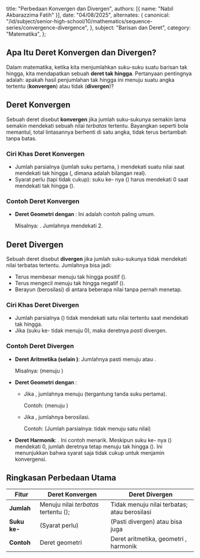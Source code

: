   title: "Perbedaan Konvergen dan Divergen",
  authors: [{ name: "Nabil Akbarazzima Fatih" }],
  date: "04/08/2025",
  alternates: {
    canonical:
      "/id/subject/senior-high-school/10/mathematics/sequence-series/convergence-divergence",
  },
  subject: "Barisan dan Deret",
  category: "Matematika",
};

## Apa Itu Deret Konvergen dan Divergen?

Dalam matematika, ketika kita menjumlahkan suku-suku suatu barisan tak hingga, kita mendapatkan sebuah **deret tak hingga**. Pertanyaan pentingnya adalah: apakah hasil penjumlahan tak hingga ini menuju suatu angka tertentu (**konvergen**) atau tidak (**divergen**)?

## Deret Konvergen

Sebuah deret disebut **konvergen** jika jumlah suku-sukunya semakin lama semakin mendekati sebuah nilai _terbatas_ tertentu. Bayangkan seperti bola memantul, total lintasannya berhenti di satu angka, tidak terus bertambah tanpa batas.

### Ciri Khas Deret Konvergen

- Jumlah parsialnya (jumlah <InlineMath math="n" /> suku pertama, <InlineMath math="S_n" />) mendekati suatu nilai <InlineMath math="L" /> saat <InlineMath math="n" /> mendekati tak hingga (<InlineMath math="\lim_{n \to \infty} S_n = L" />, dimana <InlineMath math="L" /> adalah bilangan real).
- Syarat perlu (tapi tidak cukup): suku ke-<InlineMath math="n" /> nya (<InlineMath math="u_n" />) harus mendekati 0 saat <InlineMath math="n" /> mendekati tak hingga (<InlineMath math="\lim_{n \to \infty} u_n = 0" />).

### Contoh Deret Konvergen

- **Deret Geometri dengan <InlineMath math="|r| < 1" />**: Ini adalah contoh paling umum.

  Misalnya: <InlineMath math="1 + \frac{1}{2} + \frac{1}{4} + \frac{1}{8} + \dots" />. Jumlahnya mendekati 2.

  <BlockMath math="S_\infty = \frac{a}{1 - r} = \frac{1}{1 - \frac{1}{2}} = \frac{1}{\frac{1}{2}} = 2" />

## Deret Divergen

Sebuah deret disebut **divergen** jika jumlah suku-sukunya tidak mendekati nilai terbatas tertentu. Jumlahnya bisa jadi:

- Terus membesar menuju tak hingga positif (<InlineMath math="\infty" />).
- Terus mengecil menuju tak hingga negatif (<InlineMath math="-\infty" />).
- Berayun (berosilasi) di antara beberapa nilai tanpa pernah menetap.

### Ciri Khas Deret Divergen

- Jumlah parsialnya (<InlineMath math="S_n" />) tidak mendekati satu nilai <InlineMath math="L" /> tertentu saat <InlineMath math="n" /> mendekati tak hingga.
- Jika <InlineMath math="\lim_{n \to \infty} u_n \neq 0" /> (suku ke-<InlineMath math="n" /> tidak menuju 0), maka deretnya _pasti_ divergen.

### Contoh Deret Divergen

- **Deret Aritmetika (selain <InlineMath math="0 + 0 + \dots" />)**: Jumlahnya pasti menuju <InlineMath math="\infty" /> atau <InlineMath math="-\infty" />.

  Misalnya: <InlineMath math="1 + 2 + 3 + 4 + \dots" /> (menuju <InlineMath math="\infty" />)

- **Deret Geometri dengan <InlineMath math="|r| \ge 1" />**:

  - Jika <InlineMath math="r \ge 1" />, jumlahnya menuju <InlineMath math="\pm \infty" /> (tergantung tanda suku pertama).

    Contoh: <InlineMath math="2 + 4 + 8 + 16 + \dots" /> (menuju <InlineMath math="\infty" />)

  - Jika <InlineMath math="r \le -1" />, jumlahnya berosilasi.

    Contoh: <InlineMath math="1 - 2 + 4 - 8 + \dots" /> (Jumlah parsialnya: <InlineMath math="1, -1, 3, -5, \dots" /> tidak menuju satu nilai)

- **Deret Harmonik**: <InlineMath math="1 + \frac{1}{2} + \frac{1}{3} + \frac{1}{4} + \dots" />. Ini contoh menarik. Meskipun suku ke-<InlineMath math="n" /> nya (<InlineMath math="u_n = \frac{1}{n}" />) mendekati 0, jumlah deretnya tetap menuju tak hingga (<InlineMath math="\infty" />). Ini menunjukkan bahwa syarat <InlineMath math="u_n \to 0" /> saja tidak cukup untuk menjamin konvergensi.

## Ringkasan Perbedaan Utama

| Fitur                               | Deret Konvergen                                                                                | Deret Divergen                                                                                                       |
| ----------------------------------- | ---------------------------------------------------------------------------------------------- | -------------------------------------------------------------------------------------------------------------------- |
| **Jumlah**                          | Menuju nilai _terbatas_ tertentu (<InlineMath math="L" />); <InlineMath math="S_\infty = L" /> | Tidak menuju nilai terbatas; <InlineMath math="\pm \infty" /> atau berosilasi                                        |
| **Suku ke-<InlineMath math="n" />** | <InlineMath math="\lim_{n \to \infty} u_n = 0" /> (Syarat perlu)                               | <InlineMath math="\lim_{n \to \infty} u_n \neq 0" /> (Pasti divergen) atau bisa juga <InlineMath math="u_n \to 0" /> |
| **Contoh**                          | Deret geometri <InlineMath math="\|r\| < 1" />                                                 | Deret aritmetika, geometri <InlineMath math="\|r\| \geq 1" />, harmonik                                              |
